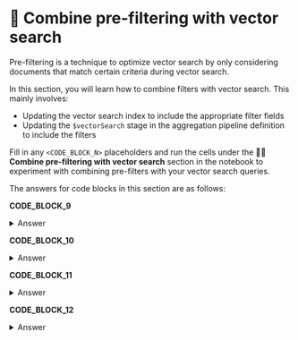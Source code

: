 # 🦹 Combine pre-filtering with vector search

Pre-filtering is a technique to optimize vector search by only considering documents that match certain criteria during vector search.

In this section, you will learn how to combine filters with vector search. This mainly involves:
* Updating the vector search index to include the appropriate filter fields
* Updating the `$vectorSearch` stage in the aggregation pipeline definition to include the filters

Fill in any `<CODE_BLOCK_N>` placeholders and run the cells under the **🦹‍♀️ Combine pre-filtering with vector search** section in the notebook to experiment with combining pre-filters with your vector search queries.

The answers for code blocks in this section are as follows:

**CODE_BLOCK_9**

<details>
<summary>Answer</summary>
<div>
```json
{
    "name": ATLAS_VECTOR_SEARCH_INDEX_NAME,
    "type": "vectorSearch",
    "definition": {
        "fields": [
            {
                "type": "vector",
                "path": "embedding",
                "numDimensions": 384,
                "similarity": "cosine"
            },
            {"type": "filter", "path": "metadata.productName"}
        ]
    }
}
```
</div>
</details>

**CODE_BLOCK_10**

<details>
<summary>Answer</summary>
<div>
```json
[
    {
        "$vectorSearch": {
            "index": ATLAS_VECTOR_SEARCH_INDEX_NAME,
            "path": "embedding",
            "queryVector": query_embedding,
            "numCandidates": 150,
            "limit": 5,
            "filter": {"metadata.productName": "MongoDB Atlas"}
        }
    },
    {
        "$project": {
            "_id": 0,
            "body": 1,
            "score": {"$meta": "vectorSearchScore"}
        }
    }
]
```
</div>
</details>

**CODE_BLOCK_11**

<details>
<summary>Answer</summary>
<div>
```json
{
    "name": ATLAS_VECTOR_SEARCH_INDEX_NAME,
    "type": "vectorSearch",
    "definition": {
        "fields": [
            {
                "type": "vector",
                "path": "embedding",
                "numDimensions": 384,
                "similarity": "cosine"
            },
            {"type": "filter", "path": "metadata.contentType"},
            {"type": "filter", "path": "updated"}
        ]
    }
}
```
</div>
</details>

**CODE_BLOCK_12**

<details>
<summary>Answer</summary>
<div>
```json
[
    {
        "$vectorSearch": {
            "index": ATLAS_VECTOR_SEARCH_INDEX_NAME,
            "path": "embedding",
            "queryVector": query_embedding,
            "numCandidates": 150,
            "limit": 5,
            "filter": {
                "$and": [
                    {"metadata.contentType": "Tutorial"},
                    {"updated": {"$gte": "2024-05-19"}}
                ]
            }
        }
    },
    {
        "$project": {
            "_id": 0,
            "body": 1,
            "updated": 1,
            "score": {"$meta": "vectorSearchScore"}
        }
    }
]
```
</div>
</details>